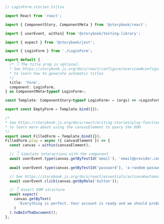 ```ts
// LoginForm.stories.ts|tsx

import React from 'react';

import { ComponentStory, ComponentMeta } from '@storybook/react';

import { userEvent, within} from '@storybook/testing-library';

import { expect } from '@storybook/jest';

import { LoginForm } from './LoginForm';

export default {
  /* 👇 The title prop is optional.
  * See https://storybook.js.org/docs/react/configure/overview#configure-story-loading
  * to learn how to generate automatic titles
  */
  title: 'Form',
  component: LoginForm,
} as ComponentMeta<typeof LoginForm>;

const Template: ComponentStory<typeof LoginForm> = (args) => <LoginForm {...args} />;

export const EmptyForm = Template.bind({});

/*
* See https://storybook.js.org/docs/react/writing-stories/play-function#working-with-the-canvas
* to learn more about using the canvasElement to query the DOM
*/
export const FilledForm = Template.bind({});
FilledForm.play = async ({ canvasElement }) => {
  const canvas = within(canvasElement);

  // 👇 Simulate interactions with the component
  await userEvent.type(canvas.getByTestId('email'), 'email@provider.com');
  
  await userEvent.type(canvas.getByTestId('password'), 'a-random-password');

  // See https://storybook.js.org/docs/react/essentials/actions#automatically-matching-args to learn how to setup logging in the Actions panel
  await userEvent.click(canvas.getByRole('button'));

  // 👇 Assert DOM structure
  await expect(
    canvas.getByText(
      'Everything is perfect. Your account is ready and we should probably get you started!'
    )
  ).toBeInTheDocument();
};
```
